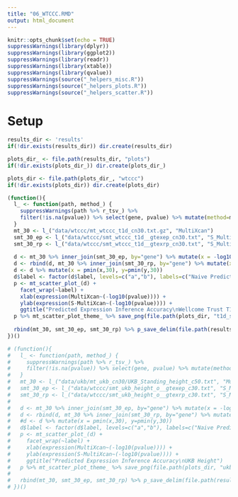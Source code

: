 ```yaml
---
title: "06_WTCCC.RMD"
output: html_document
---
```


```r
knitr::opts_chunk$set(echo = TRUE)
suppressWarnings(library(dplyr))
suppressWarnings(library(ggplot2))
suppressWarnings(library(readr))
suppressWarnings(library(xtable))
suppressWarnings(library(qvalue))
suppressWarnings(source("_helpers_misc.R"))
suppressWarnings(source("_helpers_plots.R"))
suppressWarnings(source("_helpers_scatter.R"))
```


# Setup

```r
results_dir <- 'results'
if(!dir.exists(results_dir)) dir.create(results_dir)

plots_dir_ <- file.path(results_dir, "plots")
if(!dir.exists(plots_dir_)) dir.create(plots_dir_)

plots_dir <- file.path(plots_dir_, "wtccc")
if(!dir.exists(plots_dir)) dir.create(plots_dir)
```


```r
(function(){
  l_ <- function(path, method_) {
    suppressWarnings(path %>% r_tsv_) %>%
    filter(!is.na(pvalue)) %>% select(gene, pvalue) %>% mutate(method=method_)
  }
  mt_30 <- l_("data/wtccc/mt_wtccc_t1d_cn30.txt.gz", "MultiXcan")
  smt_30_ep <- l_("data/wtccc/smt_wtccc_t1d__gtexep_cn30.txt", "S_MultiXcan_Naive_Prediction")
  smt_30_rp <- l_("data/wtccc/smt_wtccc_t1d__gtexrp_cn30.txt", "S_MultiXcan_Corrected_Prediction") 
  
  d <- mt_30 %>% inner_join(smt_30_ep, by="gene") %>% mutate(x = -log10(pvalue.x), y = -log10(pvalue.y), label="a")
  d <- rbind(d, mt_30 %>% inner_join(smt_30_rp, by="gene") %>% mutate(x = -log10(pvalue.x), y = -log10(pvalue.y), label="b"))
  d <- d %>% mutate(x = pmin(x,30), y=pmin(y,30))
  d$label <- factor(d$label, levels=c("a","b"), labels=c("Naive Prediction, All SNPs in reference panel", "Corrected Prediction, only SNPs in intersection with GWAS") )
  p <- mt_scatter_plot_(d) + 
    facet_wrap(~label) + 
    xlab(expression(MultiXcan~(-log10(pvalue)))) + 
    ylab(expression(S-MultiXcan~(-log10(pvalue)))) +
    ggtitle("Predicted Expression Inference Accuracy\nWellcome Trust T1D")
  p %>% mt_scatter_plot_theme_ %>% save_png(file.path(plots_dir, "t1d_snp_intersection.png"), 600, 1200)
  
  rbind(mt_30, smt_30_ep, smt_30_rp) %>% p_save_delim(file.path(results_dir, "wtccc_t1d.txt"))
})()
```

```r
# (function(){
#   l_ <- function(path, method_) {
#     suppressWarnings(path %>% r_tsv_) %>%
#     filter(!is.na(pvalue)) %>% select(gene, pvalue) %>% mutate(method=method_)
#   }
#   mt_30 <- l_("data/ukb/mt_ukb_cn30/UKB_Standing_height_c50.txt", "MultiXcan")
#   smt_30_ep <- l_("data/wtccc/smt_ukb_height_o__gtexep_c30.txt", "S_MultiXcan_Naive_Prediction")
#   smt_30_rp <- l_("data/wtccc/smt_ukb_height_o__gtexrp_c30.txt", "S_MultiXcan_Corrected_Prediction")
# 
#   d <- mt_30 %>% inner_join(smt_30_ep, by="gene") %>% mutate(x = -log10(pvalue.x), y = -log10(pvalue.y), label="a")
#   d <- rbind(d, mt_30 %>% inner_join(smt_30_rp, by="gene") %>% mutate(x = -log10(pvalue.x), y = -log10(pvalue.y), label="b"))
#   #d <- d %>% mutate(x = pmin(x,30), y=pmin(y,30))
#   d$label <- factor(d$label, levels=c("a","b"), labels=c("Naive Prediction, All SNPs in reference panel", "Corrected Prediction, only SNPs in intersection with GWAS") )
#   p <- mt_scatter_plot_(d) +
#     facet_wrap(~label) +
#     xlab(expression(MultiXcan~(-log10(pvalue)))) +
#     ylab(expression(S-MultiXcan~(-log10(pvalue)))) +
#     ggtitle("Predicted Expression Inference Accuracy\nUKB Height")
#   p %>% mt_scatter_plot_theme_ %>% save_png(file.path(plots_dir, "ukb_height_snp_intersection.png"), 600, 1200)
# 
#   rbind(mt_30, smt_30_ep, smt_30_rp) %>% p_save_delim(file.path(results_dir, "ukb_height.txt"))
# })()
```
